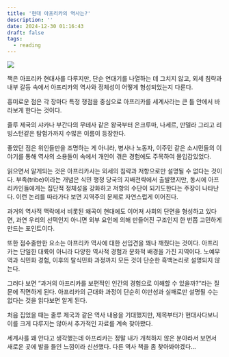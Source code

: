 ```yaml
---
title: '현대 아프리카의 역사는?'
description: ''
date: 2024-12-30 01:16:43
draft: false
tags:
  - reading
---
```


<img src="https://github.com/user-attachments/assets/9a30b61b-a41d-4f74-9ac8-deb317c5ed8b" />

책은 아프리카 현대사를 다루지만, 단순 연대기를 나열하는 데 그치지 않고, 외세 침략과 내부 갈등 속에서 아프리카의 역사와 정체성이 어떻게 형성되었는지 다룬다.

흥미로운 점은 각 장마다 특정 쟁점을 중심으로 아프리카를 세계사라는 큰 틀 안에서 바라보게 한다는 것이다.

줄루 제국의 샤카나 부간다의 무테사 같은 왕국부터 은크루마, 나세르, 만델라 그리고 리빙스턴같은 탐험가까지 수많은 이름이 등장한다.

좋았던 점은 위인들만을 조명하는 게 아니라, 병사나 노동자, 이주민 같은 소시민들의 이야기를 통해 역사의 소용돌이 속에서 개인이 겪은 경험에도 주목하여 몰입감있었다.

읽으면서 알게되는 것은 아프리카사는 외세의 침략과 저항으로만 설명될 수 없다는 것이다. 부족(tribe)이라는 개념은 식민 행정 당국의 지배전략에서 출발했지만, 동시에 아프리카인들에게는 집단적 정체성을 강화하고 저항의 수단이 되기도한다는 주장이 나타난다. 이런 논리를 따라가다 보면 지역주의 문제로 자연스럽게 이어진다.

과거의 역사적 맥락에서 비롯된 왜곡이 현대에도 이어져 사회의 단면을 형성하고 있다면, 과연 우리의 선택인지 아니면 외부 요인에 의해 만들어진 구조인지 한 번쯤 고민하게 만드는 포인트이다.

또한 점수줄만한 요소는 아프리카 역사에 대한 선입견을 꽤나 깨줬다는 것이다. 아프리카는 단일한 대륙이 아니라 다양한 역사적 경험과 문화적 배경을 가진 지역이다. 노예무역과 식민화 경험, 이후의 탈식민화 과정까지 모든 것이 단순한 흑백논리로 설명되지 않는다.

그러다 보면 “과거의 아프리카를 보편적인 인간의 경험으로 이해할 수 있을까?“라는 질문에 직면하게 된다. 아프리카의 근대화 과정이 단순히 야만성과 실패로만 설명될 수는 없다는 것을 읽다보면 알게 된다.

처음 집었을 때는 줄루 제국과 같은 역사 내용을 기대했지만, 제목부터가 현대사다보니 이를 크게 다루지는 않아서 추가적인 자료를 계속 찾아봤다.

세계사를 꽤 안다고 생각했는데 아프리카는 정말 내가 개척하지 않은 분야라서 보면서 새로운 곳에 발을 들인 느낌이라 신선했다. 다른 역사 책을 좀 찾아봐야겠다...